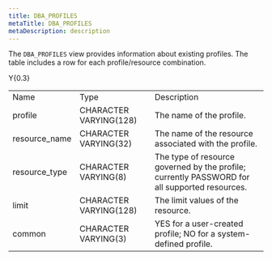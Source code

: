 ```yaml
---
title: DBA_PROFILES
metaTitle: DBA_PROFILES
metaDescription: description
---
```


The `DBA_PROFILES` view provides information about existing profiles.
The table includes a row for each profile/resource combination.

<div class="tabularcolumns">

Y{0.3}

</div>

|                |                        |                                                                                               |
| -------------- | ---------------------- | --------------------------------------------------------------------------------------------- |
| Name           | Type                   | Description                                                                                   |
| profile        | CHARACTER VARYING(128) | The name of the profile.                                                                      |
| resource_name | CHARACTER VARYING(32)  | The name of the resource associated with the profile.                                         |
| resource_type | CHARACTER VARYING(8)   | The type of resource governed by the profile; currently PASSWORD for all supported resources. |
| limit          | CHARACTER VARYING(128) | The limit values of the resource.                                                             |
| common         | CHARACTER VARYING(3)   | YES for a user-created profile; NO for a system-defined profile.                              |
